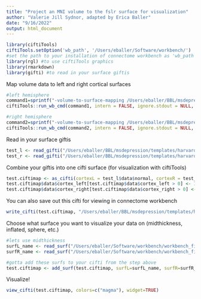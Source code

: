 ```yaml
---
title: "Project an MNI volume to the fslr surface for visualization"
author: "Valerie Jill Sydnor, adapted by Erica Baller"
date: "9/16/2022"
output: html_document
---
```


```r
library(ciftiTools)
ciftiTools.setOption('wb_path', '/Users/eballer/Software/workbench/')
#set the path to your installation of connectome workbench as 'wb_path'
library(rgl) #to use ciftiTools graphics
library(rmarkdown)
library(gifti) #to read in your surface giftis 
```

Map volume data to left and right cortical surfaces
```r
#left hemisphere
command1=sprintf("-volume-to-surface-mapping /Users/eballer/BBL/msdepression/templates/harvard_depression/surfaces/DepressionCircuit_t_resampled_to_mni_icbm152_asym09a_masked_binarized_3_09.nii /Users/eballer/Software/workbench/workbench_files/HCP_S1200_GroupAvg_v1/S1200.L.midthickness_MSMAll.32k_fs_LR.surf.gii /Users/eballer/BBL/msdepression/templates/harvard_depression/testvol2surf_l.shape.gii -trilinear")
ciftiTools::run_wb_cmd(command1, intern = FALSE, ignore.stdout = NULL, ignore.stderr = NULL)

#right hemisphere
command2=sprintf("-volume-to-surface-mapping /Users/eballer/BBL/msdepression/templates/harvard_depression/surfaces/DepressionCircuit_t_resampled_to_mni_icbm152_asym09a_masked_binarized_3_09.nii /Users/eballer/Software/workbench/workbench_files/HCP_S1200_GroupAvg_v1/S1200.R.midthickness_MSMAll.32k_fs_LR.surf.gii /Users/eballer/BBL/msdepression/templates/harvard_depression/testvol2surf_r.shape.gii -trilinear")
ciftiTools::run_wb_cmd(command2, intern = FALSE, ignore.stdout = NULL, ignore.stderr = NULL)
```

Read in your surface giftis
```r
test_l <- read_gifti("/Users/eballer/BBL/msdepression/templates/harvard_depression/testvol2surf_l.shape.gii")
test_r <- read_gifti("/Users/eballer/BBL/msdepression/templates/harvard_depression/testvol2surf_r.shape.gii")
```

Combine your giftis into one cifti surface (for visualization with ciftiTools)
```r
test.ciftimap <- as_cifti(cortexL = test_l$data$normal, cortexR = test_r$data$normal) #the datas are stored in file$data$normal
test.ciftimap$data$cortex_left[test.ciftimap$data$cortex_left > 0] <- 1
test.ciftimap$data$cortex_right[test.ciftimap$data$cortex_right > 0] <- 1

```

You can also save out this cifti for viewing in connectome workbench
```r
write_cifti(test.ciftimap, "/Users/eballer/BBL/msdepression/templates/harvard_depression/testvol2surf.dscalar.nii")
```

Choose what surface you want to visualize your data on (midthickness, inflated, sphere, etc.)
```r
#lets use midthickness
surfL_name <- read_surf("/Users/eballer/Software/workbench/workbench_files/HCP_S1200_GroupAvg_v1/S1200.L.midthickness_MSMAll.32k_fs_LR.surf.gii")
surfR_name <- read_surf("/Users/eballer/Software/workbench/workbench_files/HCP_S1200_GroupAvg_v1/S1200.R.midthickness_MSMAll.32k_fs_LR.surf.gii")

#gotta add these surfs to your cifti from the step above
test.ciftimap <- add_surf(test.ciftimap, surfL=surfL_name, surfR=surfR_name)
```

Visualize!
```r
view_cifti(test.ciftimap, colors=c("magma"), widget=TRUE)
```

